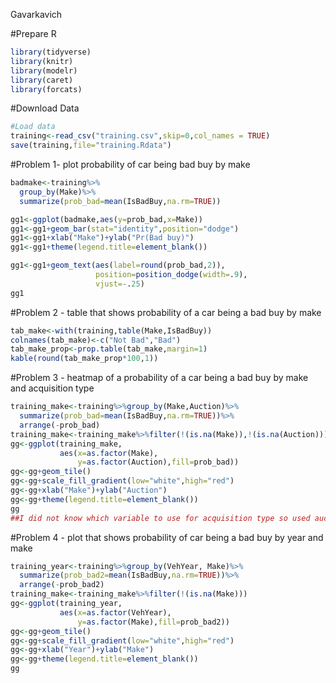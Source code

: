 Gavarkavich

#Prepare R
```{r libraries}
library(tidyverse)
library(knitr)
library(modelr)
library(caret)
library(forcats)
```

#Download Data
```{r}
#Load data
training<-read_csv("training.csv",skip=0,col_names = TRUE)
save(training,file="training.Rdata")
```

#Problem 1- plot probability of car being bad buy by make
```{r}
badmake<-training%>%
  group_by(Make)%>%
  summarize(prob_bad=mean(IsBadBuy,na.rm=TRUE))

gg1<-ggplot(badmake,aes(y=prob_bad,x=Make))
gg1<-gg1+geom_bar(stat="identity",position="dodge")
gg1<-gg1+xlab("Make")+ylab("Pr(Bad buy)")
gg1<-gg1+theme(legend.title=element_blank())

gg1<-gg1+geom_text(aes(label=round(prob_bad,2)),
                   position=position_dodge(width=.9),
                   vjust=-.25)
gg1
```

#Problem 2 - table that shows probability of a car being a bad buy by make
```{r}
tab_make<-with(training,table(Make,IsBadBuy))
colnames(tab_make)<-c("Not Bad","Bad")
tab_make_prop<-prop.table(tab_make,margin=1)
kable(round(tab_make_prop*100,1))


```

#Problem 3 - heatmap of a probability of a car being a bad buy by make and acquisition type
```{r}
training_make<-training%>%group_by(Make,Auction)%>%
  summarize(prob_bad=mean(IsBadBuy,na.rm=TRUE))%>%
  arrange(-prob_bad)
training_make<-training_make%>%filter(!(is.na(Make)),!(is.na(Auction)))
gg<-ggplot(training_make,
           aes(x=as.factor(Make),
               y=as.factor(Auction),fill=prob_bad))
gg<-gg+geom_tile()
gg<-gg+scale_fill_gradient(low="white",high="red")
gg<-gg+xlab("Make")+ylab("Auction")
gg<-gg+theme(legend.title=element_blank())
gg
##I did not know which variable to use for acquisition type so used auction
```

#Problem 4 - plot that shows probability of car being a bad buy by year and make
```{r}
training_year<-training%>%group_by(VehYear, Make)%>%
  summarize(prob_bad2=mean(IsBadBuy,na.rm=TRUE))%>%
  arrange(-prob_bad2)
training_make<-training_make%>%filter(!(is.na(Make)))
gg<-ggplot(training_year,
           aes(x=as.factor(VehYear),
               y=as.factor(Make),fill=prob_bad2))
gg<-gg+geom_tile()
gg<-gg+scale_fill_gradient(low="white",high="red")
gg<-gg+xlab("Year")+ylab("Make")
gg<-gg+theme(legend.title=element_blank())
gg
```


